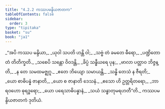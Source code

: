 ```yaml
---
title: "4.2.2 ကဿပမန္ဒိယဇာတက"
tableOfContents: false
sidebar:
  order: 3
type: "tipitaka"
basket: "su"
book: "ja1"
---
```



<DynamicBreadcrumb />

<Division number="45" book="ja1">

<Paragraph number="940" type="verses" book="ja1">
_“အပိ ကဿပ မန္ဒိယာ,_  
_ယုဝါ သပတိ ဟန္တိ ဝါ;_  
_သဗ္ဗံ တံ ခမတေ ဓီရော,_  
_ပဏ္ဍိတော တံ တိတိက္ခတိ._  

</Paragraph>

</Division>
<Division number="46" book="ja1">

<Paragraph number="941" type="verses" book="ja1">
_သစေပိ သန္တော ဝိဝဒန္တိ,_  
_ခိပ္ပံ သန္ဓီယရေ ပုန;_  
_ဗာလာ ပတ္တာဝ ဘိဇ္ဇန္တိ,_  
_န တေ သမထမဇ္ဈဂူ._  

</Paragraph>

</Division>
<Division number="47" book="ja1">

<Paragraph number="942" type="verses" book="ja1">
_ဧတေ ဘိယျော သမာယန္တိ,_  
_သန္ဓိ တေသံ န ဇီရတိ;_  
_ယော စာဓိပန္နံ ဇာနာတိ,_  
_ယော စ ဇာနာတိ ဒေသနံ._  

</Paragraph>

</Division>
<Division number="48" book="ja1">

<Paragraph number="943" type="verses" book="ja1">
_ဧသော ဟိ ဥတ္တရိတရော,_  
_ဘာရဝဟော ဓုရဒ္ဓရော;_  
_ယော ပရေသာဓိပန္နာနံ,_  
_သယံ သန္ဓာတုမရဟတီ”တိ._  


</Paragraph>
</Division>

<Paragraph number="944" type="center" book="ja1">
ကဿပမန္ဒိယဇာတကံ ဒုတိယံ.
</Paragraph>